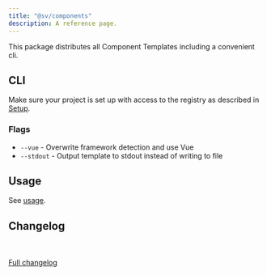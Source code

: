 ```yaml
---
title: "@sv/components"
description: A reference page.
---
```



This package distributes all Component Templates including a convenient cli.

<Pills>
  <Vue />
</Pills>

## CLI

Make sure your project is set up with access to the registry as described in [Setup](/atrium/setup).

<Command
  pnpm="pnpm exec @sv/components"
  npm="npx @sv/components"
  bun="bun x @sv/components"
/>

### Flags

- `--vue` - Overwrite framework detection and use Vue
- `--stdout` - Output template to stdout instead of writing to file

## Usage

See [usage](../../usage).

## Changelog

<br/>
<Changelog />
<br/>
<a target="_blank" href={`https://gitlab.s-v.de/svp/atrium/-/blob/main/packages/components/CHANGELOG.md`}>Full changelog</a>
